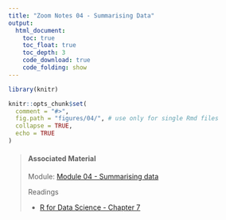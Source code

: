 ```yaml
---
title: "Zoom Notes 04 - Summarising Data"
output:
  html_document:
    toc: true
    toc_float: true
    toc_depth: 3
    code_download: true
    code_folding: show
---
```


```r
library(knitr)

knitr::opts_chunk$set(
  comment = "#>",
  fig.path = "figures/04/", # use only for single Rmd files
  collapse = TRUE,
  echo = TRUE
)


```


> #### Associated Material
>
> Module: [Module 04 - Summarising data](04-summarising.html)
>
> Readings
>
> - [R for Data Science - Chapter 7](https://r4ds.had.co.nz/exploratory-data-analysis.html)

<!-- Patricia to populate -->
